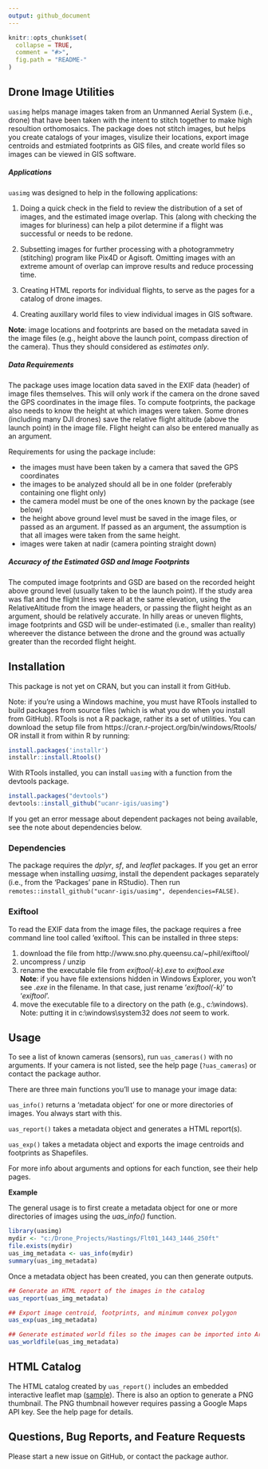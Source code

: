 ```yaml
---
output: github_document
---
```


<!-- README.md is generated from README.Rmd. Please edit that file -->

```r
knitr::opts_chunk$set(
  collapse = TRUE,
  comment = "#>",
  fig.path = "README-"
)
```

Drone Image Utilities
----------

`uasimg` helps manage images taken from an Unmanned Aerial System (i.e., drone) that have been taken with the intent to stitch together to make high resoultion orthomosaics. The package does not stitch images, but helps you create catalogs of your images, visulize their locations, export image centroids and estmiated footprints as GIS files, and create world files so images can be viewed in GIS software.

##### Applications

`uasimg` was designed to help in the following applications:

1. Doing a quick check in the field to review the distribution of a set of images, and the estimated image overlap. This (along with checking the images for bluriness) can help a pilot determine if a flight was successful or needs to be redone.

1. Subsetting images for further processing with a photogrammetry (stitching) program like Pix4D or Agisoft. Omitting  images with an extreme amount of overlap can improve results and reduce processing time.

1. Creating HTML reports for individual flights, to serve as the pages for a catalog of drone images.

1. Creating auxillary world files to view individual images in GIS software. 

**Note**: image locations and footprints are based on the metadata saved in the image files (e.g., height above the launch point, compass direction of the camera). Thus they should considered as *estimates only*.

##### Data Requirements

The package uses image location data saved in the EXIF data (header) of image files themselves. This will only work if the camera on the drone saved the GPS coordinates in the image files. To compute  footprints, the package also needs to know the height at which images were taken. Some drones (including many DJI drones) save the relative flight altitude (above the launch point) in the image file. Flight height can also be entered manually as an argument.

Requirements for using the package include:

 - the images must have been taken by a camera that saved the GPS coordinates
 - the images to be analyzed should all be in one folder (preferably containing one flight only)
 - the camera model must be one of the ones known by the package (see below)
 - the height above ground level must be saved in the image files, or passed as an argument. If passed as an argument, the assumption is that all images were taken from the same height.
 - images were taken at nadir (camera pointing straight down)

##### Accuracy of the Estimated GSD and Image Footprints

The computed image footprints and GSD are based on the recorded height above ground level (usually taken to be the launch point). If the study area was flat and the flight lines were all at the same elevation, using the RelativeAltitude from the image headers, or passing the flight height as an argument, should be relatively accurate. In hilly areas or uneven flights, image footprints and GSD will be under-estimated (i.e., smaller than reality) whereever the distance between the drone and the ground was actually greater than the recorded flight height. 

Installation
---------

This package is not yet on CRAN, but you can install it from GitHub.

Note: if you're using a Windows machine, you must have RTools installed to build packages from source files (which is what you do when you install from GitHub). RTools is not a R package, rather its a set of utilities. You can download the setup file from https://cran.r-project.org/bin/windows/Rtools/ OR install it from within R by running:

```r
install.packages('installr')
installr::install.Rtools()
```

With RTools installed, you can install `uasimg` with a function from the devtools package.

```r
install.packages("devtools") 
devtools::install_github("ucanr-igis/uasimg")
```

If you get an error message about dependent packages not being available, see the note about dependencies below.

### Dependencies

The package requires the *dplyr*, *sf*, and *leaflet* packages. If you get an error message when installing *uasimg*,  install the dependent packages separately (i.e., from the 'Packages' pane in RStudio). Then run `remotes::install_github("ucanr-igis/uasimg", dependencies=FALSE)`. 

### Exiftool

To read the EXIF data from the image files, the package requires a free command line tool called 'exiftool. This can be installed in three steps:

 1. download the file from http://www.sno.phy.queensu.ca/~phil/exiftool/
 1. uncompress / unzip
 1. rename the executable file from *exiftool(-k).exe* to *exiftool.exe*  
     **Note**: if you have file extensions hidden in Windows Explorer, you won't see *.exe* in the filename. In that case, just rename '*exiftool(-k)*' to '*exiftool*'.
 1. move the executable file to a directory on the path (e.g., c:\\windows). Note: putting it in c:\\windows\\system32 does *not* seem to work.

Usage
--------------

To see a list of known cameras (sensors), run ```uas_cameras()``` with no arguments. If your camera is not listed, see the help page (```?uas_cameras```) or contact the package author.

There are three main functions you'll use to manage your image data:

```uas_info()``` returns a 'metadata object' for one or more directories of images. You always start with this.

```uas_report()```  takes a metadata object and generates a HTML report(s).

```uas_exp()```  takes a metadata object and exports the image centroids and footprints as Shapefiles.

For more info about arguments and options for each function, see their help pages.

**Example**

The general usage is to first create a metadata object for one or more directories of images using the *uas_info()* function. 

```r
library(uasimg)
mydir <- "c:/Drone_Projects/Hastings/Flt01_1443_1446_250ft"
file.exists(mydir)
uas_img_metadata <- uas_info(mydir)
summary(uas_img_metadata)
```

Once a metadata object has been created, you can then generate outputs.

```r
## Generate an HTML report of the images in the catalog
uas_report(uas_img_metadata)

## Export image centroid, footprints, and minimum convex polygon
uas_exp(uas_img_metadata)

## Generate estimated world files so the images can be imported into ArcGIS or QGIS
uas_worldfile(uas_img_metadata)
```

HTML Catalog
---------------------

The HTML catalog created by `uas_report()` includes an embedded interactive leaflet map ([sample](https://ucanr-igis.github.io/webassets/hrec_watershed1_rpt.html)). There is also an option to generate a PNG thumbnail. The PNG thumbnail however requires passing a Google Maps API key. See the help page for details.

Questions, Bug Reports, and Feature Requests
------------------------------

Please start a new issue on GitHub, or contact the package author.


